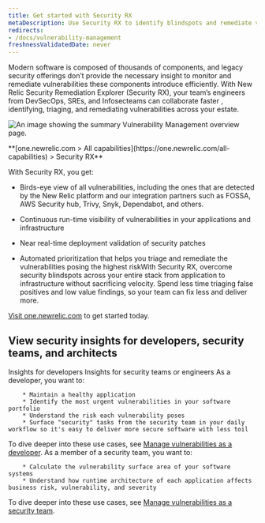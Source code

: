 ```yaml
---
title: Get started with Security RX 
metaDescription: Use Security RX to identify blindspots and remediate vulnerabilities.
redirects:
- /docs/vulnerability-management
freshnessValidatedDate: never
---
```


Modern software is composed of thousands of components, and legacy security offerings don’t provide the necessary insight to monitor and remediate vulnerabilities these components introduce efficiently. With New Relic Security Remediation Explorer (Security RX), your team’s engineers from DevSecOps, SREs, and Infosecteams can collaborate faster , identifying, triaging, and remediating vulnerabilities across your estate.

<img
  title="Vulnerability Management overview"
  alt="An image showing the summary Vulnerability Management overview page."
  src="/images/security_screenshot-full_security-overview.webp"
/>

<figcaption>
  <DNT>
    **[one.newrelic.com > All capabilities](https://one.newrelic.com/all-capabilities) > Security RX**
  </DNT>
</figcaption>

With Security RX, you get:

* Birds-eye view of all vulnerabilities, including the ones that are detected by the New Relic platform and our integration partners such as FOSSA, AWS Security hub, Trivy, Snyk, Dependabot, and others.

* Continuous run-time visibility of vulnerabilities in your applications and infrastructure 

* Near real-time deployment validation of security patches 

* Automated prioritization that helps you triage and remediate the vulnerabilities posing the highest riskWith Security RX, overcome security blindspots across your entire stack from application to infrastructure  without sacrificing velocity.   Spend less time  triaging false positives and low value findings, so your team can fix less and deliver more.


[Visit one.newrelic.com](https://one.newrelic.com/vulnerability-management) to get started today.




## View security insights for developers, security teams, and architects

<Tabs>
  <TabsBar>
    <TabsBarItem id="developer-insights">Insights for developers</TabsBarItem>
    <TabsBarItem id="security-dev-insights">Insights for security teams or engineers</TabsBarItem>
  </TabsBar>

  <TabsPages>
    <TabsPageItem id="developer-insights">
As a developer, you want to:

        * Maintain a healthy application
        * Identify the most urgent vulnerabilities in your software portfolio
        * Understand the risk each vulnerability poses
        * Surface "security" tasks from the security team in your daily workflow so it's easy to deliver more secure software with less toil

To dive deeper into these use cases, see [Manage vulnerabilities as a developer](/docs/vulnerability-management/dev-workflow/).
    </TabsPageItem>
    <TabsPageItem id="security-dev-insights">
As a member of a security team, you want to:

        * Calculate the vulnerability surface area of your software systems
        * Understand how runtime architecture of each application affects business risk, vulnerability, and severity

To dive deeper into these use cases, see [Manage vulnerabilities as a security team](/docs/vulnerability-management/security-workflow).
    </TabsPageItem>
  </TabsPages>
</Tabs>


